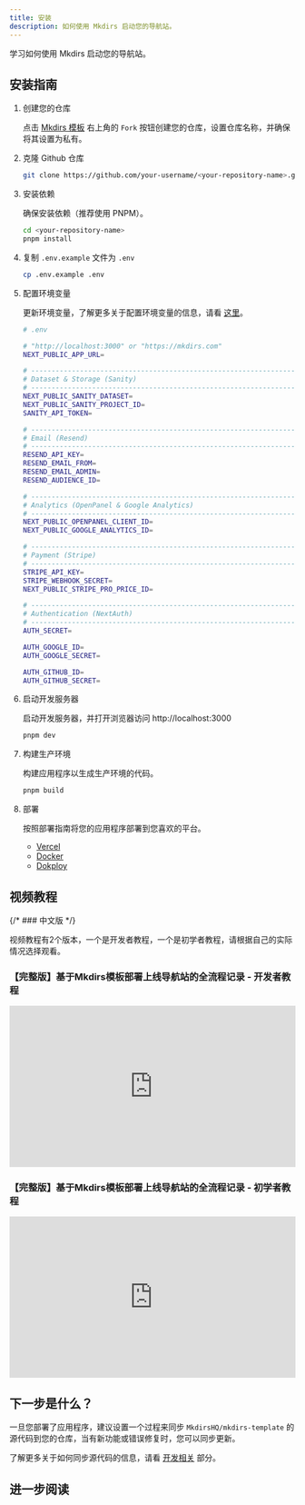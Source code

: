 ```yaml
---
title: 安装
description: 如何使用 Mkdirs 启动您的导航站。
---
```



学习如何使用 Mkdirs 启动您的导航站。

## 安装指南

<Steps>

1. 创建您的仓库

   点击 [Mkdirs 模板](https://github.com/MkdirsHQ/mkdirs-template) 右上角的 `Fork` 按钮创建您的仓库，设置仓库名称，并确保将其设置为私有。

2. 克隆 Github 仓库

   ```bash
   git clone https://github.com/your-username/<your-repository-name>.git
   ```

3. 安装依赖

   确保安装依赖（推荐使用 PNPM）。

   ```bash
   cd <your-repository-name>
   pnpm install
   ```

4. 复制 `.env.example` 文件为 `.env`

   ```bash
   cp .env.example .env
   ```

5. 配置环境变量

   更新环境变量，了解更多关于配置环境变量的信息，请看 [这里](/zh-cn/configuration/sanity/)。

   ```bash
   # .env

   # "http://localhost:3000" or "https://mkdirs.com"
   NEXT_PUBLIC_APP_URL=

   # -----------------------------------------------------------------------------
   # Dataset & Storage (Sanity)
   # -----------------------------------------------------------------------------
   NEXT_PUBLIC_SANITY_DATASET=
   NEXT_PUBLIC_SANITY_PROJECT_ID=
   SANITY_API_TOKEN=

   # -----------------------------------------------------------------------------
   # Email (Resend)
   # -----------------------------------------------------------------------------
   RESEND_API_KEY=
   RESEND_EMAIL_FROM=
   RESEND_EMAIL_ADMIN=
   RESEND_AUDIENCE_ID=

   # -----------------------------------------------------------------------------
   # Analytics (OpenPanel & Google Analytics)
   # -----------------------------------------------------------------------------
   NEXT_PUBLIC_OPENPANEL_CLIENT_ID=
   NEXT_PUBLIC_GOOGLE_ANALYTICS_ID=

   # -----------------------------------------------------------------------------
   # Payment (Stripe)
   # -----------------------------------------------------------------------------
   STRIPE_API_KEY=
   STRIPE_WEBHOOK_SECRET=
   NEXT_PUBLIC_STRIPE_PRO_PRICE_ID=

   # -----------------------------------------------------------------------------
   # Authentication (NextAuth)
   # -----------------------------------------------------------------------------
   AUTH_SECRET=

   AUTH_GOOGLE_ID=
   AUTH_GOOGLE_SECRET=

   AUTH_GITHUB_ID=
   AUTH_GITHUB_SECRET=
   ```

6. 启动开发服务器

   启动开发服务器，并打开浏览器访问 http://localhost:3000

   ```bash
   pnpm dev
   ```

7. 构建生产环境

   构建应用程序以生成生产环境的代码。

   ```bash
   pnpm build
   ```

8. 部署

   按照部署指南将您的应用程序部署到您喜欢的平台。
   
   - [Vercel](/zh-cn/deployment/vercel)
   - [Docker](/zh-cn/deployment/docker)
   - [Dokploy](/zh-cn/deployment/dokploy)

</Steps>

## 视频教程

{/* ### 中文版 */}

视频教程有2个版本，一个是开发者教程，一个是初学者教程，请根据自己的实际情况选择观看。

### 【完整版】基于Mkdirs模板部署上线导航站的全流程记录 - 开发者教程

<div style="position: relative; padding-bottom: 56.25%; height: 0; overflow: hidden;">
  <iframe
    style="position: absolute; top: 0; left: 0; width: 100%; height: 100%;"
    src="https://www.youtube.com/embed/OzMw3ripzMc?list=PLVBbrIi208W-yprj2E6oXu-yxB3Ou522u" 
    title="【完整版】基于Mkdirs模板部署上线导航站的全流程记录 &amp; 附导航站的完整功能演示" 
    frameborder="0" 
    allow="accelerometer; autoplay; clipboard-write; encrypted-media; gyroscope; picture-in-picture; web-share" 
    referrerpolicy="strict-origin-when-cross-origin" 
    allowfullscreen
  ></iframe>
</div>

### 【完整版】基于Mkdirs模板部署上线导航站的全流程记录 - 初学者教程

<div style="position: relative; padding-bottom: 56.25%; height: 0; overflow: hidden;">
  <iframe
    style="position: absolute; top: 0; left: 0; width: 100%; height: 100%;"
    src="https://www.youtube.com/embed/JqBnpx3d-N4?list=PLVBbrIi208W9pRjN9dVE8f9pzd6KJrTaw" 
    title="[完整版] [零基础部署导航站] [下]" 
    frameborder="0" 
    allow="accelerometer; autoplay; clipboard-write; encrypted-media; gyroscope; picture-in-picture; web-share" 
    referrerpolicy="strict-origin-when-cross-origin" 
    allowfullscreen
  ></iframe>
</div>

## 下一步是什么？

一旦您部署了应用程序，建议设置一个过程来同步 `MkdirsHQ/mkdirs-template` 的源代码到您的仓库，当有新功能或错误修复时，您可以同步更新。

了解更多关于如何同步源代码的信息，请看 [开发相关](/zh-cn/guide/develop) 部分。


## 进一步阅读

<LinkCard title="配置" href="/zh-cn/configuration/sanity/" description="学习如何配置环境变量" />
